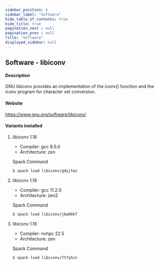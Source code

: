 ```yaml
---
sidebar_position: 4
sidebar_label: "Software"
hide_table_of_contents: true
hide_title: true
pagination_next : null
pagination_prev : null
title: "Software"
displayed_sidebar: null
---
```


## Software - libiconv


#### Description
GNU libiconv provides an implementation of the iconv() function and the iconv program for character set conversion.

#### Website
https://www.gnu.org/software/libiconv/

#### Variants installed

1. libiconv 1.16

    - Compiler: gcc 8.5.0
    - Architecture: zen

    Spack Command
    ```bash
    $ spack load libiconv/gdyjtoz
    ```

2. libiconv 1.16

    - Compiler: gcc 11.2.0
    - Architecture: zen2

    Spack Command
    ```bash
    $ spack load libiconv/jbwb6kf
    ```

3. libiconv 1.16

    - Compiler: nvhpc 22.5
    - Architecture: zen

    Spack Command
    ```bash
    $ spack load libiconv/ft7yhin
    ```
